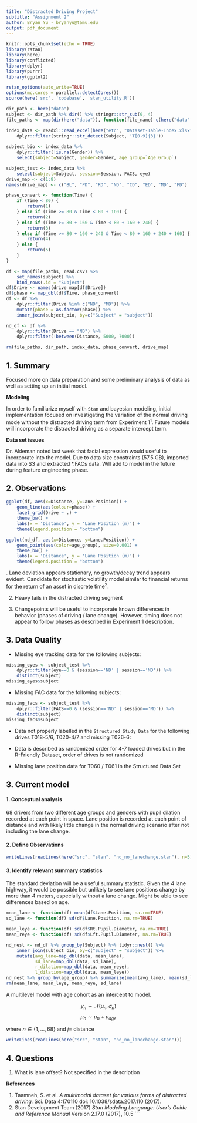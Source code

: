 ```yaml
---
title: "Distracted Driving Project"
subtitle: "Assignment 2"
author: Bryan Yu - bryanyu@tamu.edu
output: pdf_document
---
```


```r
knitr::opts_chunk$set(echo = TRUE)
library(rstan)
library(here)
library(conflicted)
library(dplyr)
library(purrr)
library(ggplot2)

rstan_options(auto_write=TRUE)
options(mc.cores = parallel::detectCores())
source(here('src', 'codebase', 'stan_utility.R'))
```

```r
dir_path <- here("data")
subject <- dir_path %>% dir() %>% stringr::str_sub(0, 4)
file_paths <- map(dir(here("data")), function(file_name) c(here("data", file_name)))

index_data <- readxl::read_excel(here("etc", "Dataset-Table-Index.xlsx")) %>%
    dplyr::filter(stringr::str_detect(Subject, 'T[0-9]{3}'))
    
subject_bio <- index_data %>% 
    dplyr::filter(!is.na(Gender)) %>%
    select(subject=Subject, gender=Gender, age_group=`Age Group`)

subject_test <- index_data %>%
    select(subject=Subject, session=Session, FACS, eye)
drive_map <- c(1:8)
names(drive_map) <- c("BL", "PD", "RD", "ND", "CD", "ED", "MD", "FD")

phase_convert <- function(Time) {
    if (Time < 80) {
        return(1)
    } else if (Time >= 80 & Time < 80 + 160) {
        return(2)
    } else if (Time >= 80 + 160 & Time < 80 + 160 + 240) {
        return(3)
    } else if (Time >= 80 + 160 + 240 & Time < 80 + 160 + 240 + 160) {
        return(4)
    } else {
        return(5)
    }
}

df <- map(file_paths, read.csv) %>% 
    set_names(subject) %>% 
    bind_rows(.id = "Subject")
df$Drive <- names(drive_map[df$Drive])
df$phase <- map_dbl(df$Time, phase_convert)
df <- df %>% 
    dplyr::filter(Drive %in% c("ND", "MD")) %>%
    mutate(phase = as.factor(phase)) %>%
    inner_join(subject_bio, by=c("Subject" = "subject"))

nd_df <- df %>%
    dplyr::filter(Drive == "ND") %>%
    dplyr::filter(!between(Distance, 5000, 7000))

rm(file_paths, dir_path, index_data, phase_convert, drive_map)
```

## 1. Summary

Focused more on data preparation and some preliminary analysis of data as well as setting up an initial model.

**Modeling**

In order to familiarize myself with `Stan` and bayesian modeling, initial implementation focused on investigating the variation of the normal driving mode without the distracted driving term from Experiment 1$^1$. Future models will incorporate the distracted driving as a separate intercept term. 

**Data set issues**

Dr. Akleman noted last week that facial expression would useful to incorporate into the model. Due to data size constraints (57.5 GB), imported data into S3 and extracted *.FACs data. Will add to model in the future during feature engineering phase.

## 2. Observations

```r
ggplot(df, aes(x=Distance, y=Lane.Position)) + 
    geom_line(aes(colour=phase)) +
    facet_grid(Drive ~ .) +
    theme_bw() +
    labs(x = 'Distance', y = 'Lane Position (m)') +
    theme(legend.position = "bottom")

ggplot(nd_df, aes(x=Distance, y=Lane.Position)) + 
    geom_point(aes(color=age_group), size=0.001) +
    theme_bw() +
    labs(x = 'Distance', y = 'Lane Position (m)') +
    theme(legend.position = "bottom")
```

\newpage
1. Lane deviation appears stationary, no growth/decay trend appears evident. Candidate for stochastic volatility model similar to financial returns for the return of an asset in discrete time$^2$. 

2. Heavy tails in the distracted driving segment

3. Changepoints will be useful to incorporate known differences in behavior (phases of driving / lane change). However, timing does not appear to follow phases as described in Experiment 1 description.

## 3. Data Quality

* Missing eye tracking data for the following subjects:

```r
missing_eyes <- subject_test %>% 
    dplyr::filter(eye==0 & (session=='ND' | session=='MD')) %>% 
    distinct(subject)
missing_eyes$subject
```

* Missing FAC data for the following subjects:

```r
missing_facs <- subject_test %>% 
    dplyr::filter(FACS==0 & (session=='ND' | session=='MD')) %>% 
    distinct(subject)
missing_facs$subject
```

* Data not properly labelled in the `Structured Study Data` for the following drives T018-5/6, T020-4/7 and missing T026-6:

* Data is described as randomized order for 4-7 loaded drives but in the R-Friendly Dataset, order of drives is not randomized

* Missing lane position data for T060 / T061 in the Structured Data Set

\newpage

## 3. Current model
#### 1. Conceptual analysis

68 drivers from two different age groups and genders with pupil dilation recorded at each point in space. Lane position is recorded at each point of distance and with likely little change in the normal driving scenario after not including the lane change.

#### 2. Define Observations
```r
writeLines(readLines(here("src", "stan", "nd_no_lanechange.stan"), n=5))
```

#### 3. Identify relevant summary statistics 

The standard deviation will be a useful summary statistic. Given the 4 lane highway, it would be possible but unlikely to see lane positions change by more than 4 meters, especially without a lane change. Might be able to see differences based on age.

```r
mean_lane <- function(df) mean(df$Lane.Position, na.rm=TRUE)
sd_lane <- function(df) sd(df$Lane.Position, na.rm=TRUE)

mean_leye <- function(df) sd(df$Rt.Pupil.Diameter, na.rm=TRUE)
mean_reye <- function(df) sd(df$Lft.Pupil.Diameter, na.rm=TRUE)

nd_nest <- nd_df %>% group_by(Subject) %>% tidyr::nest() %>%
    inner_join(subject_bio, by=c("Subject" = "subject")) %>%
    mutate(avg_lane=map_dbl(data, mean_lane), 
           sd_lane=map_dbl(data, sd_lane),
           r_dilation=map_dbl(data, mean_reye),
           l_dilation=map_dbl(data, mean_leye))
nd_nest %>% group_by(age_group) %>% summarize(mean(avg_lane), mean(sd_lane))
rm(mean_lane, mean_leye, mean_reye, sd_lane)
```

A multilevel model with age cohort as an intercept to model.

$$y_n \sim \mathcal{N}(\mu_n, \sigma_n)$$
$$\mu_n\sim \mu_0+ \mu_{age} $$

where $n \in \{ 1, \ldots, 68 \}$ and $j =$ distance

```r
writeLines(readLines(here("src", "stan", "nd_no_lanechange.stan")))
```

## 4. Questions

1. What is lane offset? Not specified in the description 

**References**

1. Taamneh, S. et al. *A multimodal dataset for various forms of distracted driving.* Sci. Data 4:170110 doi: 10.1038/sdata.2017.110 (2017). 
2. Stan Development Team (2017) *Stan Modeling Language: User's Guide and Reference Manual* Version 2.17.0 (2017), 10.5
```
